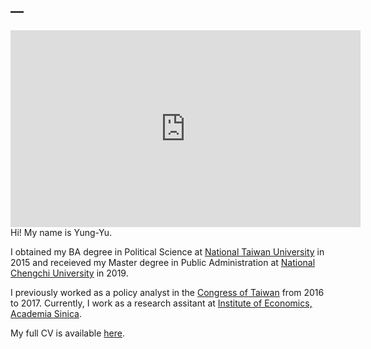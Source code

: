 ---
---

<link rel="stylesheet" href="styles.css" type="text/css">

<!--
<img src="images/mainpic.jpg" style="width:30%; border:5px solid; margin-right: 20px" align="left">
--> 

<iframe width="560" height="315" style="margin-right: 20px" align="left" frameborder="0"
src="https://www.youtube.com/embed/-26g5lJaFhE">
</iframe>

Hi! My name is Yung-Yu.

I obtained my BA degree in Political Science at [National Taiwan University](https://www.ntu.edu.tw/english/index.html) in 2015 and receieved my Master degree in Public Administration at [National Chengchi University](https://www.nccu.edu.tw/app/home.php) in 2019.

I previously worked as a policy analyst in the [Congress of Taiwan](https://www.ly.gov.tw/Engpages/index.aspx) from 2016 to 2017. Currently, I work as a research assitant at [Institute of Economics, Academia Sinica](http://www.econ.sinica.edu.tw/english).

My full CV is available [here](files/cv_yungyutsai.pdf).